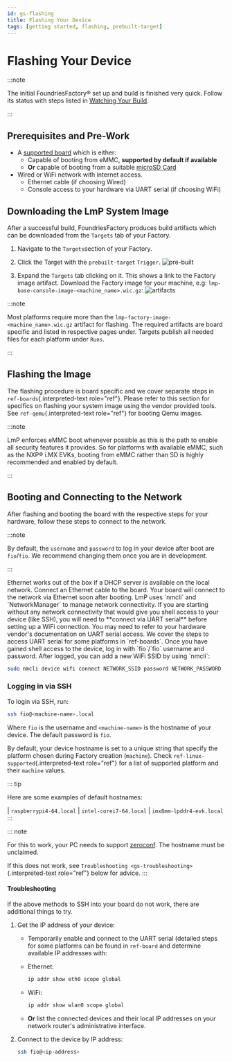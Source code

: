 ```yaml
---
id: gs-flashing
title: Flashing Your Device
tags: [getting started, flashing, prebuilt-target]
---
```


# Flashing Your Device

:::note

The initial FoundriesFactory® set up and build is finished very quick.
Follow its status with steps listed in [Watching Your Build](./getting-started/signing-up/#watching-your-build).

:::

## Prerequisites and Pre-Work

- A [supported board](./reference-manual/linux-supported) which is either:
  - Capable of booting from eMMC, **supported by default if available**
  - **Or** capable of booting from a suitable [microSD Card](https://elinux.org/RPi_SD_cards)
- Wired or WiFi network with internet access.
  - Ethernet cable (if choosing Wired)
  - Console access to your hardware via UART serial (if choosing WiFi)

## Downloading the LmP System Image

After a successful build, FoundriesFactory produces build artifacts which can be downloaded from the `Targets` tab of your Factory.

1. Navigate to the `Targets`section of your Factory.

2. Click the Target with the `prebuilt-target` `Trigger`.
   ![pre-built](/img/flash-device/pre-built.png)

3. Expand the `Targets` tab clicking on it.
   This shows a link to the Factory image artifact.
   Download the Factory image for your machine, e.g: `lmp-base-console-image-<machine_name>.wic.gz`:
   ![artifacts](/img/flash-device/artifacts.png)

:::note

Most platforms require more than the `lmp-factory-image-<machine_name>.wic.gz` artifact for flashing.
The required artifacts are board specific and listed in respective pages under.
Targets publish all needed files for each platform under `Runs`.

:::

## Flashing the Image

The flashing procedure is board specific and we cover separate steps in
`ref-boards`{.interpreted-text role="ref"}. Please refer to this section
for specifics on flashing your system image using the vendor provided
tools. See `ref-qemu`{.interpreted-text role="ref"} for booting Qemu
images.

:::note

LmP enforces eMMC boot whenever possible as this is the path to enable
all security features it provides. So for platforms with available eMMC,
such as the NXP® i.MX EVKs, booting from eMMC rather than SD is highly
recommended and enabled by default.

:::

## Booting and Connecting to the Network

After flashing and booting the board with the respective steps for your
hardware, follow these steps to connect to the network.

:::note

By default, the `username` and `password` to log in your device after
boot are `fio`/`fio`. We recommend changing them once you are in
development.

:::


<Tabs>
  <TabItem value="Ethernet (Recommended)" default>
    Ethernet works out of the box if a DHCP server is available on the local network.
    Connect an Ethernet cable to the board.
    Your board will connect to the network via Ethernet soon after booting.
  </TabItem>
  <TabItem value="Wifi">
    LmP uses `nmcli` and `NetworkManager` to manage network connectivity.
    If you are starting without any network connectivity that would give you
    shell access to your device (like SSH), you will need to **connect via UART serial** before setting up a WiFi connection.
    You may need to refer to your hardware vendor's documentation on UART serial access.
    We cover the steps to access UART serial for some platforms in `ref-boards`.
    Once you have gained shell access to the device, log in with `fio`/`fio`
    username and password. After logged, you can add a new WiFi SSID by
    using `nmcli`:

```bash
sudo nmcli device wifi connect NETWORK_SSID password NETWORK_PASSWORD
```

  </TabItem>
</Tabs>

### Logging in via SSH

To login via SSH, run:

```bash
ssh fio@<machine-name>.local
```

Where `fio` is the username and `<machine-name>` is the hostname of your
device. The default password is `fio`.

By default, your device hostname is set to a unique string that specify
the platform chosen during Factory creation (`machine`). Check
`ref-linux-supported`{.interpreted-text role="ref"} for a list of
supported platform and their `machine` values.

::: tip

Here are some examples of default hostnames:

| `raspberrypi4-64.local`
| `intel-corei7-64.local`
| `imx8mm-lpddr4-evk.local`
:::

::: note

For this to work, your PC needs to support
[zeroconf](https://en.wikipedia.org/wiki/Zero-configuration_networking).
The hostname must be unclaimed.

If this does not work, see
`Troubleshooting <gs-troubleshooting>`{.interpreted-text role="ref"}
below for advice.
:::

#### Troubleshooting

If the above methods to SSH into your board do not work, there are
additional things to try.

1. Get the IP address of your device:

    - Temporarily enable and connect to the UART serial (detailed steps for some platforms can be found in `ref-board`
      and determine available IP addresses with:
    - Ethernet:

        ```bash
        ip addr show eth0 scope global
        ```

    - WiFi:

        ```bash
        ip addr show wlan0 scope global
        ```

    - **Or** list the connected devices and their local IP addresses on your network router's administrative interface.

2. Connect to the device by IP address:

    ```bash
    ssh fio@<ip-address>
    ```
